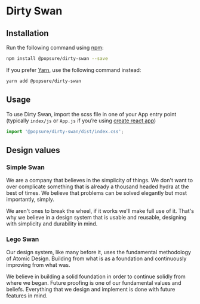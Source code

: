 # Dirty Swan

<Meta title="Intro" />

## Installation

Run the following command using [npm](https://www.npmjs.com):

```bash
npm install @popsure/dirty-swan --save
```

If you prefer [Yarn](https://www.npmjs.com), use the following command instead:

```bash
yarn add @popsure/dirty-swan
```

## Usage

To use Dirty Swan, import the scss file in one of your App entry point (typically `index/js` or `App.js` if you’re using [create react app](https://create-react-app.dev))

```javaScript
import '@popsure/dirty-swan/dist/index.css';
```

## Design values

### Simple Swan

We are a company that believes in the simplicity of things. We don't want to over complicate something that is already a thousand headed hydra at the best of times. We believe that problems can be solved elegantly but most importantly, simply.

We aren't ones to break the wheel, if it works we'll make full use of it. That's why we believe in a design system that is usable and reusable, designing with simplicity and durability in mind.

### Lego Swan

Our design system, like many before it, uses the fundamental methodology of Atomic Design. Building from what is as a foundation and continuously improving from what was.

We believe in building a solid foundation in order to continue solidly from where we began. Future proofing is one of our fundamental values and beliefs. Everything that we design and implement is done with future features in mind.
